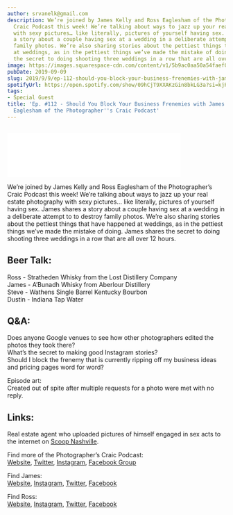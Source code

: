 ```yaml
---
author: srvanelk@gmail.com
description: We’re joined by James Kelly and Ross Eaglesham of the Photographer’s
  Craic Podcast this week! We’re talking about ways to jazz up your real estate photography
  with sexy pictures… like literally, pictures of yourself having sex. James shares
  a story about a couple having sex at a wedding in a deliberate attempt to to destroy
  family photos. We’re also sharing stories about the pettiest things that have happened
  at weddings, as in the pettiest things we’ve made the mistake of doing. James shares
  the secret to doing shooting three weddings in a row that are all over 12 hours.
image: https://images.squarespace-cdn.com/content/v1/5b9ac0aa50a54faef024c950/1568062173173-UDSIBDYMD5L4P5A1IJW1/PCP_Crazy+image.jpg?format=original
pubDate: 2019-09-09
slug: 2019/9/9/ep-112-should-you-block-your-business-frenemies-with-james-kelly-and-ross-eaglesham-of-the-photographers-craic-podcast
spotifyUrl: https://open.spotify.com/show/09hCjT9XXAKzGin8bkLG3a?si=kjRZvQ1JTb6Ov3HVzSSlWA
tags:
- Special Guest
title: 'Ep. #112 - Should You Block Your Business Frenemies with James Kelly and Ross
  Eaglesham of the Photographer''s Craic Podcast'
---
```


<figure>
  <img src="https://images.squarespace-cdn.com/content/v1/5b9ac0aa50a54faef024c950/1568062173173-UDSIBDYMD5L4P5A1IJW1/PCP_Crazy+image.jpg?format=original" alt="" />
</figure>
<iframe class="embedly-embed" src="//cdn.embedly.com/widgets/media.html?src=https%3A%2F%2Fanchor.fm%2Fweddingphotohangover%2Fembed%2Fepisodes%2FEp--112---Should-You-Block-Your-Business-Frenemies-with-James-Kelly-and-Ross-Eaglesham-of-the-Photographers-Craic-Podcast-e5aah1&url=https%3A%2F%2Fanchor.fm%2Fweddingphotohangover%2Fepisodes%2FEp--112---Should-You-Block-Your-Business-Frenemies-with-James-Kelly-and-Ross-Eaglesham-of-the-Photographers-Craic-Podcast-e5aah1&image=https%3A%2F%2Fd3t3ozftmdmh3i.cloudfront.net%2Fproduction%2Fpodcast_uploaded_episode400%2F805714%2F805714-1568060922503-938e41c5d7b6.jpg&key=61d05c9d54e8455ea7a9677c366be814&type=text%2Fhtml&schema=anchor&wmode=opaque" width="400" height="102" scrolling="no" frameborder="0" allow="autoplay; fullscreen" allowfullscreen="true"></iframe>

We’re joined by James Kelly and Ross Eaglesham of the Photographer’s Craic Podcast this week! We’re talking about ways to jazz up your real estate photography with sexy pictures… like literally, pictures of yourself having sex. James shares a story about a couple having sex at a wedding in a deliberate attempt to to destroy family photos. We’re also sharing stories about the pettiest things that have happened at weddings, as in the pettiest things we’ve made the mistake of doing. James shares the secret to doing shooting three weddings in a row that are all over 12 hours.

## Beer Talk:  
Ross - Stratheden Whisky from the Lost Distillery Company  
James - A’Bunadh Whisky from Aberlour Distillery  
Steve - Wathens Single Barrel Kentucky Bourbon  
Dustin - Indiana Tap Water

## Q&A:  
Does anyone Google venues to see how other photographers edited the photos they took there?  
What’s the secret to making good Instagram stories?  
Should I block the frenemy that is currently ripping off my business ideas and pricing pages word for word?

Episode art:   
Created out of spite after multiple requests for a photo were met with no reply.

## Links:  
Real estate agent who uploaded pictures of himself engaged in sex acts to the internet on [Scoop Nashville](https://www.scoopnashville.com/2019/08/realtor-publishes-photo-of-him-engaged-in-sex-act-in-listing-for-nashville-home/).

Find more of the Photographer’s Craic Podcast:  
[Website](https://www.thephotographerscraic.com/), [Twitter](https://twitter.com/Thephotocraic), [Instagram](https://www.instagram.com/photographerscraic/), [Facebook Group](https://www.facebook.com/groups/thephotographerscraic/)

Find James:   
[Website](https://jameskelly.co/), [Instagram](https://www.instagram.com/jameskelly_photo/), [Twitter](https://twitter.com/jameskellyphoto), [Facebook](https://www.facebook.com/jameskellyphotography)

Find Ross:  
[Website](https://www.eagleshamphotography.com/), [Instagram](https://www.instagram.com/eagleshamphotography/), [Twitter](https://twitter.com/rosseaglesham), [Facebook](https://www.facebook.com/EagleshamPhotography/)